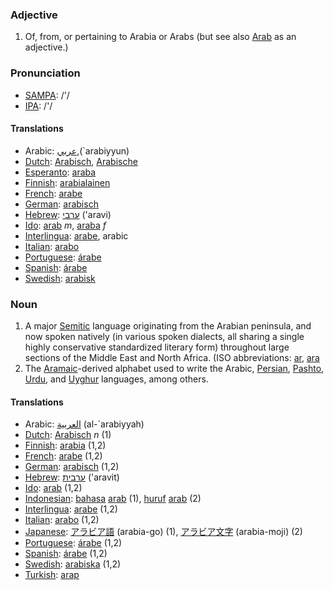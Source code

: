 ===Adjective===

# Of, from, or pertaining to Arabia or Arabs (but see also [[Arab]] as an adjective.) 

===Pronunciation===
*[[w:SAMPA|SAMPA]]: /'/
*[[w:IPA|IPA]]: /'/

====Translations====
*Arabic: [[عربي]],(`arabiyyun)
*[[Dutch]]: [[Arabisch]], [[Arabische]]
*[[Esperanto]]: [[araba]]
*[[Finnish]]: [[arabialainen]]
*[[French]]: [[arabe]]
*[[German]]: [[arabisch]]
*[[Hebrew]]: [[ערבי]] ('aravi)
*[[Ido]]: [[arab]] ''m'', [[araba]] ''f''
*[[Interlingua]]: [[arabe]], arabic
*[[Italian]]: [[arabo]]
*[[Portuguese]]: [[árabe]]
*[[Spanish]]: [[árabe]]
*[[Swedish]]: [[arabisk]]

===Noun===

# A major [[Semitic]] language originating from the Arabian peninsula, and now spoken natively (in various spoken dialects, all sharing a single highly conservative standardized literary form) throughout large sections of the Middle East and North Africa. (ISO abbreviations: [[ar]], [[ara]]
# The [[Aramaic]]-derived alphabet used to write the Arabic, [[Persian]], [[Pashto]], [[Urdu]], and [[Uyghur]] languages, among others.

====Translations====
*Arabic: [[العربية]] (al-`arabiyyah)
*[[Dutch]]: [[Arabisch]] ''n'' (1)
*[[Finnish]]: [[arabia]] (1,2)
*[[French]]: [[arabe]] (1,2)
*[[German]]: [[arabisch]] (1,2)
*[[Hebrew]]: [[ערבית]] ('aravit)
*[[Ido]]: [[arab]] (1,2)
*[[Indonesian]]: [[bahasa]] [[arab]] (1), [[huruf]] [[arab]] (2)
*[[Interlingua]]: [[arabe]] (1,2)
*[[Italian]]: [[arabo]] (1,2)
*[[Japanese]]: [[アラビア語]] (arabia-go) (1), [[アラビア文字]] (arabia-moji) (2)
*[[Portuguese]]: [[árabe]] (1,2)
*[[Spanish]]: [[árabe]] (1,2)
*[[Swedish]]: [[arabiska]] (1,2)
*[[Turkish]]: [[arap]]
